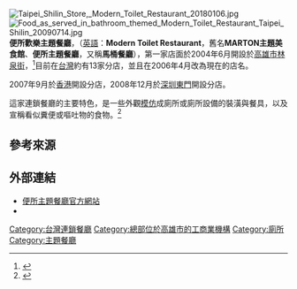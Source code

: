 {{Infobox company
| name = 便所歡樂主題餐廳
| name_en = Modern Toilet Restaurant
| foundation = [[臺灣|臺灣]]（{{Start date|2004|6|}}）
| area_served = [[臺灣|臺灣]]
| industry = [[餐廳|餐廳]]
| homepage = [https://web.archive.org/web/20071206042656/http://www.moderntoilet.com.tw/about.asp　www.moderntoilet.com.tw]
| location_city = 
| location_country = {{ROC}}[[高雄市|高雄市]][[林泉街|林泉街]]
}}
[[File:Taipei_Shilin_Store,_Modern_Toilet_Restaurant_20180106.jpg|thumb]]
[[File:Food_as_served_in_bathroom_themed_Modern_Toilet_Restaurant_Taipei_Shilin_20090714.jpg|thumb]]
'''便所歡樂主題餐廳'''，（[[英語|英語]]：'''Modern Toilet Restaurant'''，舊名'''MARTON主題美食館'''、'''便所主題餐廳'''，又稱'''馬桶餐廳'''），第一家店面於2004年6月開設於[[高雄市|高雄市]][[林泉街|林泉街]]，<ref>{{Cite web |url=http://www.moderntoilet.com.tw/about.asp |title=便所起源 |accessdate=2007-11-28 |archive-date=2007-12-06 |archive-url=https://web.archive.org/web/20071206042656/http://www.moderntoilet.com.tw/about.asp |dead-url=no }}</ref>目前在[[台灣|台灣]]約有13家分店，並且在2006年4月改為現在的店名。

2007年9月於[[香港|香港]]開設分店，2008年12月於[[深圳|深圳]][[東門|東門]]開設分店。

這家連鎖餐廳的主要特色，是一些外觀[[模仿|模仿]]成廁所或廁所設備的裝潢與餐具，以及宣稱看似糞便或嘔吐物的食物。<ref>{{Cite web |url=http://big5.huaxia.com/tw/shzx/2007/00711764.html |title=便便冰淇淋 馬桶裝著吃 |accessdate=2007-11-28 |archive-date=2007-11-13 |archive-url=https://web.archive.org/web/20071113141114/http://big5.huaxia.com/tw/shzx/2007/00711764.html |dead-url=no }}</ref>

==參考來源==
{{reflist}}

==外部連結==
*[http://www.moderntoilet.com.tw/about.asp  便所主題餐廳官方網站]{{Wayback|url=http://www.moderntoilet.com.tw/about.asp |date=20071206042656 }}{{zh}}
*{{facebook|pages/便所主題餐廳(一中店)/114194251987227|便所主題餐廳(一中店)}}
[[Category:台灣連鎖餐廳|Category:台灣連鎖餐廳]]
[[Category:總部位於高雄市的工商業機構|Category:總部位於高雄市的工商業機構]]
[[Category:廁所|Category:廁所]]
[[Category:主題餐廳|Category:主題餐廳]]